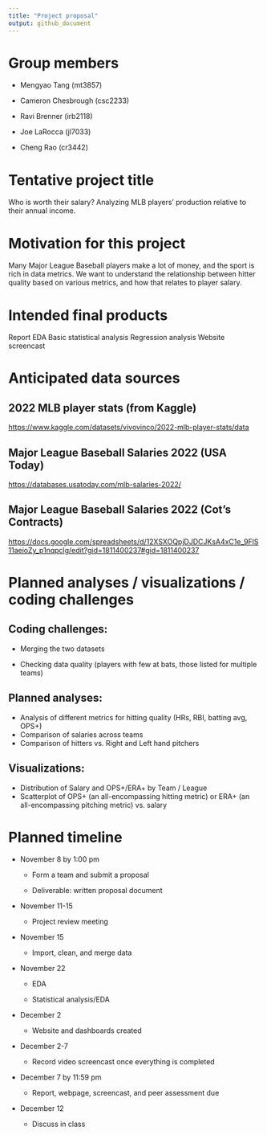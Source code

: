 ```yaml
---
title: "Project proposal"
output: github_document
---
```


# Group members

-   Mengyao Tang (mt3857)

-   Cameron Chesbrough (csc2233)

-   Ravi Brenner (irb2118)

-   Joe LaRocca (jl7033)

-   Cheng Rao (cr3442)

# Tentative project title

Who is worth their salary? Analyzing MLB players' production relative to their annual income.

# Motivation for this project

Many Major League Baseball players make a lot of money, and the sport is rich in data metrics. We want to understand the relationship between hitter quality based on various metrics, and how that relates to player salary.

# Intended final products

Report EDA Basic statistical analysis Regression analysis Website screencast

# Anticipated data sources

## 2022 MLB player stats (from Kaggle)

<https://www.kaggle.com/datasets/vivovinco/2022-mlb-player-stats/data>

## Major League Baseball Salaries 2022 (USA Today)

<https://databases.usatoday.com/mlb-salaries-2022/>

## Major League Baseball Salaries 2022 (Cot's Contracts)

<https://docs.google.com/spreadsheets/d/12XSXOQpjDJDCJKsA4xC1e_9FlS11aeioZy_p1nqpclg/edit?gid=1811400237#gid=1811400237>

# Planned analyses / visualizations / coding challenges

## Coding challenges:

-   Merging the two datasets

-   Checking data quality (players with few at bats, those listed for multiple teams)

## Planned analyses:

-   Analysis of different metrics for hitting quality (HRs, RBI, batting avg, OPS+)
-   Comparison of salaries across teams
-   Comparison of hitters vs. Right and Left hand pitchers

## Visualizations:

-   Distribution of Salary and OPS+/ERA+ by Team / League
-   Scatterplot of OPS+ (an all-encompassing hitting metric) or ERA+ (an all-encompassing pitching metric) vs. salary

# Planned timeline

-   November 8 by 1:00 pm

    -   Form a team and submit a proposal

    -   Deliverable: written proposal document

-   November 11-15

    -   Project review meeting

-   November 15

    -   Import, clean, and merge data

-   November 22

    -   EDA

    -   Statistical analysis/EDA

-   December 2

    -   Website and dashboards created

-   December 2-7

    -   Record video screencast once everything is completed

-   December 7 by 11:59 pm

    -   Report, webpage, screencast, and peer assessment due

-   December 12

    -   Discuss in class
